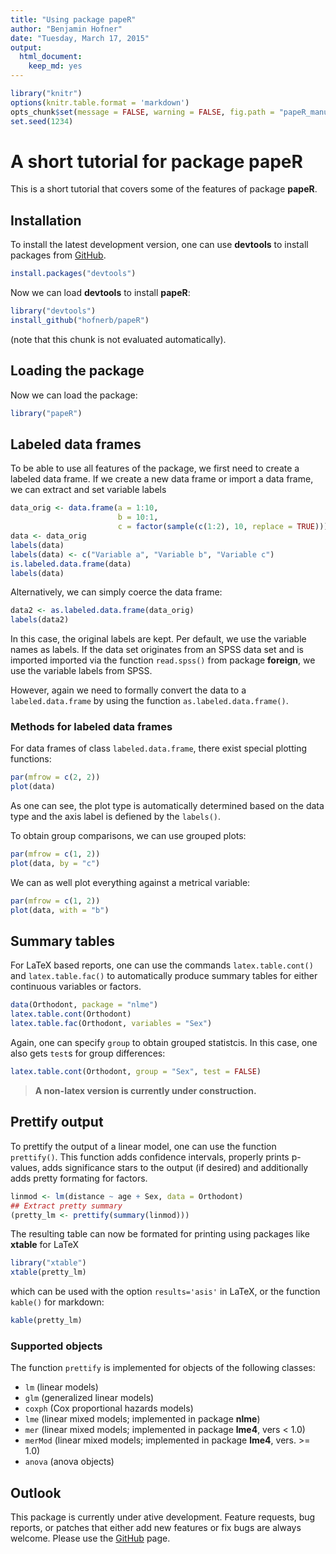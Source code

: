 ```yaml
---
title: "Using package papeR"
author: "Benjamin Hofner"
date: "Tuesday, March 17, 2015"
output:
  html_document:
    keep_md: yes
---
```


```r
library("knitr")
options(knitr.table.format = 'markdown')
opts_chunk$set(message = FALSE, warning = FALSE, fig.path = "papeR_manual/fig-")
set.seed(1234)
```


# A short tutorial for package **papeR**

This is a short tutorial that covers some of the features of package **papeR**.

## Installation

To install the latest development version, one can use 
**devtools** to install packages from [GitHub](http://github.com/hofnerb/papeR).

```r
install.packages("devtools")
```

Now we can load **devtools** to install **papeR**:
```r
library("devtools")
install_github("hofnerb/papeR")
```
(note that this chunk is not evaluated automatically).

## Loading the package

Now we can load the package:
```r
library("papeR")
```

## Labeled data frames

To be able to use all features of the package, we first need to 
create a labeled data frame. If we create a new data frame or 
import a data frame, we can extract and set variable labels
```r
data_orig <- data.frame(a = 1:10, 
                        b = 10:1, 
                        c = factor(sample(c(1:2), 10, replace = TRUE)))
data <- data_orig
labels(data)
labels(data) <- c("Variable a", "Variable b", "Variable c")
is.labeled.data.frame(data)
labels(data)
```

Alternatively, we can simply coerce the data frame:
```r
data2 <- as.labeled.data.frame(data_orig)
labels(data2)
```
In this case, the original labels are kept. Per default,
we use the variable names as labels. If the data set originates
from an SPSS data set and is imported imported via the function 
`read.spss()` from package **foreign**, we use the variable 
labels from SPSS. 

However, again we need to formally convert the data to a 
`labeled.data.frame` by using the function 
`as.labeled.data.frame()`.

### Methods for labeled data frames

For data frames of class `labeled.data.frame`, there exist
special plotting functions:
```r
par(mfrow = c(2, 2))
plot(data)
```

As one can see, the plot type is automatically determined 
based on the data type and the axis label is defiened by
the `labels()`.

To obtain group comparisons, we can use grouped plots:
```r
par(mfrow = c(1, 2))
plot(data, by = "c")
```

We can as well plot everything against a metrical variable:
```r
par(mfrow = c(1, 2))
plot(data, with = "b")
```

## Summary tables

For LaTeX based reports, one can use the commands `latex.table.cont()` 
and `latex.table.fac()` to automatically produce summary tables for either
continuous variables or factors. 
```r
data(Orthodont, package = "nlme")
latex.table.cont(Orthodont)
latex.table.fac(Orthodont, variables = "Sex")
```

Again, one can specify `group` to obtain grouped statistcis. In this
case, one also gets `test`s for group differences:
```r
latex.table.cont(Orthodont, group = "Sex", test = FALSE)
```

> **A non-latex version is currently under construction.**


## Prettify output

To prettify the output of a linear model, one can use the function
`prettify()`. This function adds confidence intervals, properly 
prints p-values, adds significance stars to the output (if desired) 
and additionally adds pretty formating for factors.
```r
linmod <- lm(distance ~ age + Sex, data = Orthodont)
## Extract pretty summary
(pretty_lm <- prettify(summary(linmod)))
```

The resulting table can now be formated for printing
using packages like **xtable** for LaTeX 
```r
library("xtable")
xtable(pretty_lm)
```
which can be used with the option `results='asis'` in LaTeX,
or the function `kable()` for markdown:
```r
kable(pretty_lm)
```

### Supported objects

The function `prettify` is implemented for objects of the following classes:

* `lm` (linear models)
* `glm` (generalized linear models)
* `coxph` (Cox proportional hazards models)
* `lme` (linear mixed models; implemented in package **nlme**)
* `mer` (linear mixed models; implemented in package **lme4**, vers < 1.0)
* `merMod` (linear mixed models; implemented in package **lme4**, vers. >= 1.0)
* `anova` (anova objects)

## Outlook

This package is currently under ative development. Feature requests, bug reports, or
patches that either add new features or fix bugs are always welcome. 
Please use the [GitHub](http://github.com/hofnerb/papeR) page.